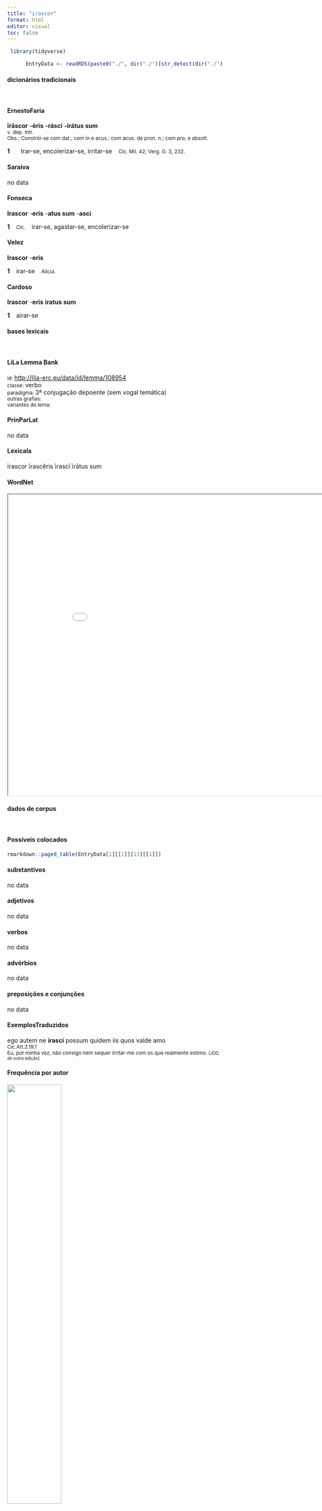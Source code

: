 ```yaml
---
title: "irascor"
format: html
editor: visual
toc: false
---
```



```r
 library(tidyverse) 

      EntryData <- readRDS(paste0("./", dir("./")[str_detect(dir("./"), "_xx105-114-97-115-99-111-114xx_.rds")]))

```


#### dicionários tradicionais

&emsp;




::: panel-tabset

#### ErnestoFaria

<b>īrāscor</b> <b>-èris</b> <b>-ráscí</b> <b>-írátus sum</b> <br> <small>v. dep. intr.</small> <br> <small>Obs.: Constrói-se com dat.; com in e acus.: com acus. de pron. n.; com pro; e absolt.</small>   <p> <b>1</b> &ensp; <small></small> &ensp; Irar-se, encolerizar-se, irritar-se &ensp; <small>Cíc. Mil. 42; Verg. G. 3, 232.</small> </p>




#### Saraiva

no data




#### Fonseca

<b>Irascor</b> -<b>eris</b> -<b>atus sum</b> -<b>asci</b>   <p> <b>1</b> &ensp; <small>Cic.</small> &ensp; irar-se, agastar-se, encolerizar-se </p>




#### Velez

<b>Irascor</b> -<b>eris</b>   <p> <b>1</b> &ensp; irar-se &ensp; <small>Alicui.</small> </p>




#### Cardoso

<b>Irascor</b> -<b>eris</b> <b>iratus sum</b>   <p> <b>1</b> &ensp; airar-se </p>


:::



#### bases lexicais

&emsp;






::: panel-tabset

#### LiLa Lemma Bank

<small> id: </small> <a href=' http://lila-erc.eu/data/id/lemma/108954 ' target="_blank"> http://lila-erc.eu/data/id/lemma/108954 </a> <br>
<small> classe: </small> verbo    <br>
<small> paradigma: </small> 3ª conjugação depoente (sem vogal temática) <br>
<small> outras grafias: </small>  <br>
<small> variantes do lema: </small>  <br>





#### PrinParLat

no data




#### Lexicala

īrascor 
 īrascĕris 
 īrascī 
 īrātus sum




#### WordNet

<iframe width='900' height='700' src='Media/Tree__xx105-114-97-115-99-111-114xx__sem_type_lexemes_pt.html'>

</iframe>


:::



#### dados de corpus

&emsp;




::: panel-tabset

#### Possíveis colocados

```r

rmarkdown::paged_table(EntryData[1][[1]][13][[1]])

```


#### substantivos

no data




#### adjetivos

no data




#### verbos

no data




#### advérbios

no data




#### preposições e conjunções

no data


:::



::: panel-tabset

#### ExemplosTraduzidos

<p> ego autem ne <b>irasci</b> possum quidem iis quos valde amo <br> <small> Cic.Att.2.19.1 <br> Eu, por minha vez, não consigo nem sequer irritar-me com os que realmente estimo. <small> [JDD, de outra edição] </small> </small> </p>





#### Frequência por autor

![](./Media/barchart__xx105-114-97-115-99-111-114xx__lemma_BY_author_Frequencies.webp){width=50% fig-alt='This charts plots the frequency of lemma by author_Frequencies. The Phaedrus subcorpus registers the highest normalized frequency, with the value of 3.04 and an absolute frequency of 2. The Cicero subcorpus follows, with a normalized frequency of 1 and an absolute frequency of 16. the subcorpus with the least normalized frequency is Caesar with the normalized value of 0 and an absolute freqeuncy of 0. here are all the values: subcorpus: Caesar ; normalized frequency: 0 ; absolute frequency: 0. subcorpus: Cicero ; normalized frequency: 16 ; absolute frequency: 0.996735690613242. subcorpus: Horatius ; normalized frequency: 0 ; absolute frequency: 0. subcorpus: Ovidius ; normalized frequency: 0 ; absolute frequency: 0. subcorpus: Phaedrus ; normalized frequency: 2 ; absolute frequency: 3.0362835888872. subcorpus: Sallustius ; normalized frequency: 1 ; absolute frequency: 0.927557740469344. subcorpus: Seneca ; normalized frequency: 0 ; absolute frequency: 0. subcorpus: Suetonius ; normalized frequency: 0 ; absolute frequency: 0. subcorpus: Tacitus ; normalized frequency: 0 ; absolute frequency: 0. subcorpus: Vergilius ; normalized frequency: 0 ; absolute frequency: 0. subcorpus: Hieronymus ; normalized frequency: 0 ; absolute frequency: 0'}




#### Frequência por gênero

![](./Media/barchart__xx105-114-97-115-99-111-114xx__lemma_BY_genre_Frequencies.webp){width=50% fig-alt='This charts plots the frequency of lemma by genre_Frequencies. The Prosa.epistolográfica subcorpus registers the highest normalized frequency, with the value of 2.12 and an absolute frequency of 8. The Poesia.lírica subcorpus follows, with a normalized frequency of 0 and an absolute frequency of 0. the subcorpus with the least normalized frequency is Prosa.filosófica with the normalized value of 0 and an absolute freqeuncy of 0. here are all the values: subcorpus: Prosa.histórica ; normalized frequency: 1 ; absolute frequency: 0.243433384454344. subcorpus: Prosa.filosófica ; normalized frequency: 0 ; absolute frequency: 0. subcorpus: Prosa.oratória ; normalized frequency: 8 ; absolute frequency: 0.768100774821657. subcorpus: Prosa.epistolográfica ; normalized frequency: 8 ; absolute frequency: 2.11982299477994. subcorpus: Poesia.lírica ; normalized frequency: 0 ; absolute frequency: 0. subcorpus: Poesia.didática ; normalized frequency: 2 ; absolute frequency: 1.69649673424379. subcorpus: Poesia.trágica ; normalized frequency: 0 ; absolute frequency: 0. subcorpus: Poesia.épica ; normalized frequency: 0 ; absolute frequency: 0. subcorpus: Prosa.ficcional ; normalized frequency: 0 ; absolute frequency: 0'}




#### Frequência por século

![](./Media/barchart__xx105-114-97-115-99-111-114xx__lemma_BY_period_Frequencies.webp){width=50% fig-alt='This charts plots the frequency of lemma by period_Frequencies. The I.a.C. subcorpus registers the highest normalized frequency, with the value of 0.79 and an absolute frequency of 17. The I.a.C. subcorpus follows, with a normalized frequency of 0.79 and an absolute frequency of 17. the subcorpus with the least normalized frequency is II.d.C. with the normalized value of 0 and an absolute freqeuncy of 0. here are all the values: subcorpus: I.a.C. ; normalized frequency: 17 ; absolute frequency: 0.791249709099372. subcorpus: I.d.C. ; normalized frequency: 2 ; absolute frequency: 0.305950741930549. subcorpus: II.d.C. ; normalized frequency: 0 ; absolute frequency: 0. subcorpus: IV.d.C. ; normalized frequency: 0 ; absolute frequency: 0'}


:::

